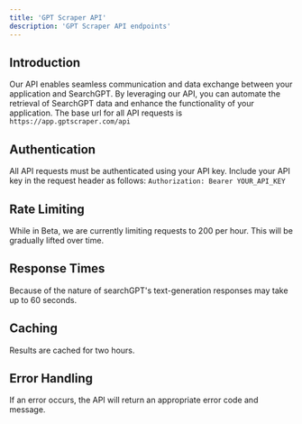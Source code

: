 ```yaml
---
title: 'GPT Scraper API'
description: 'GPT Scraper API endpoints'
---
```




## Introduction
Our API enables seamless communication and data exchange between your application and SearchGPT. By leveraging our API, you can automate the retrieval of SearchGPT data and enhance the functionality of your application.
The base url for all API requests is `https://app.gptscraper.com/api`

## Authentication
All API requests must be authenticated using your API key. Include your API key in the request header as follows: `Authorization: Bearer YOUR_API_KEY`

## Rate Limiting
While in Beta, we are currently limiting requests to 200 per hour. This will be gradually lifted over time.

## Response Times
Because of the nature of searchGPT's text-generation responses may take up to 60 seconds.

## Caching
Results are cached for two hours.

## Error Handling
If an error occurs, the API will return an appropriate error code and message.
